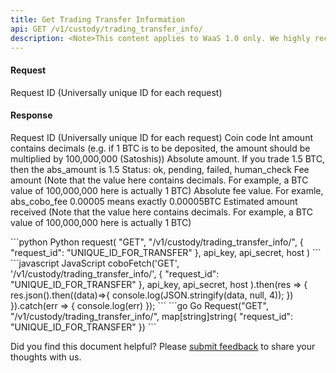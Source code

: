 ```yaml
---
title: Get Trading Transfer Information
api: GET /v1/custody/trading_transfer_info/ 
description: <Note>This content applies to WaaS 1.0 only. We highly recommend that you upgrade to [WaaS 2.0](/v2/guides/overview/introduction).</Note> This endpoint returns information about a trading transfer request. It requires a 'request_id' parameter in the query string. The response contains details such as the coin, amount, fee, and status of the transfer request.
---
```

#### Request
<ParamField query="request_id" type="String" required>Request ID (Universally unique ID for each request)</ParamField>

#### Response
<ResponseField name="request_id" type="String" >Request ID (Universally unique ID for each request)</ResponseField>
<ResponseField name="coin" type="String" >Coin code</ResponseField>
<ResponseField name="amount" type="Int" >Int amount contains decimals (e.g. if 1 BTC is to be deposited, the amount should be multiplied by 100,000,000 (Satoshis))</ResponseField>
<ResponseField name="abs_amount" type="String" >Absolute amount. If you trade 1.5 BTC, then the abs_amount is 1.5</ResponseField>
<ResponseField name="status" type="String" >Status: ok, pending, failed, human_check</ResponseField>
<ResponseField name="fee" type="Int" >Fee amount (Note that the value here contains decimals. For example, a BTC value of 100,000,000 here is actually 1 BTC)</ResponseField>
<ResponseField name="abs_fee" type="String" >Absolute fee value. For examle, abs_cobo_fee 0.00005 means exactly 0.00005BTC</ResponseField>
<ResponseField name="estimated_amount_received" type="Int" >Estimated amount received (Note that the value here contains decimals. For example, a BTC value of 100,000,000 here is actually 1 BTC)</ResponseField>


<RequestExample>
```python Python
request(
    "GET",
    "/v1/custody/trading_transfer_info/",
    {
        "request_id": "UNIQUE_ID_FOR_TRANSFER"
    },
    api_key, api_secret, host
)
```
```javascript JavaScript
coboFetch('GET', '/v1/custody/trading_transfer_info/',
        {
            "request_id": "UNIQUE_ID_FOR_TRANSFER"
        },
        api_key, api_secret, host
    ).then(res => {
        res.json().then((data)=>{
            console.log(JSON.stringify(data, null, 4));
        })
    }).catch(err => {
        console.log(err)
    });
```
```go Go
Request("GET", "/v1/custody/trading_transfer_info/", map[string]string{
    "request_id": "UNIQUE_ID_FOR_TRANSFER"
})
```
</RequestExample>

<ResponseExample>

</ResponseExample>

<Tip>Did you find this document helpful? Please [submit feedback](https://forms.zohopublic.com/cobo/form/DocumentFeedbackForm/formperma/QvLOhxJv1_JMsJ-1dleZ8Itb_7rzN-LtgvsDdxosoVI) to share your thoughts with us.</Tip>